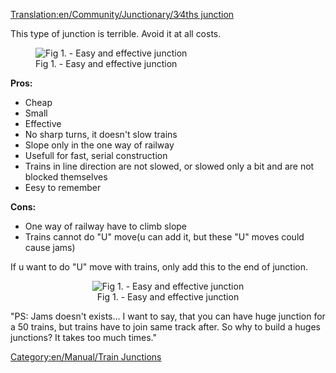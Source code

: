 [[Translation:en/Community/Junctionary/3∕4ths junction]]
{{en/Community/Junctionary/Navigation}}

This type of junction is terrible. Avoid it at all costs.

[[File:en/Easy prejezd.jpeg|center|frame|Fig 1. - Easy and effective junction]]

'''Pros:'''
*Cheap
*Small
*Effective
*No sharp turns, it doesn't slow trains
*Slope only in the one way of railway
*Usefull for fast, serial construction
*Trains in line direction are not slowed, or slowed only a bit and are not blocked themselves
*Eesy to remember

'''Cons:'''
*One way of railway have to climb slope
*Trains cannot do "U" move(u can add it, but these "U" moves could cause jams)

If u want to do "U" move with trains, only add this to the end of junction.
<center>[[File:en/Obraceni vlaku.jpeg|center|frame|Fig 1. - Easy and effective junction]]</center>

"PS: Jams doesn't exists... I want to say, that you can have huge junction for a 50 trains, but trains have to join same track after. So why to build a huges junctions? It takes too much times."

[[Category:en/Manual/Train Junctions]]